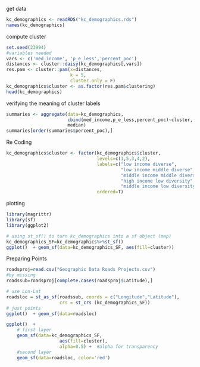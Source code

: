 
get data
```{r}
kc_demographics <- readRDS("kc_demographics.rds")
names(kc_demographics)
```
compute cluster
```{r}
set.seed(23994)
#variables needed
vars <- c('med_income', 'p_e_less','percent_poc')
distances <- cluster::daisy(kc_demographics[,vars])
res.pam <- cluster::pam(x=distances,
                        k = 5,
                        cluster.only = F)
kc_demographics$cluster <- as.factor(res.pam$clustering)
head(kc_demographics)
```

verifying the meaning of cluster labels
```{r}

summaries <- aggregate(data=kc_demographics,
                       cbind(med_income,p_e_less,percent_poc)~cluster,
                       median)
summaries[order(summaries$percent_poc),]
```

Re Coding
```{r}
kc_demographics$cluster <- factor(kc_demographics$cluster,
                                  levels=c(1,5,3,4,2),
                                  labels=c("low income diverse",
                                           "low income middle diverse",
                                           "middle income middle diverse", 
                                           "high income low diversity", 
                                           "middle income low diversity"),
                                  ordered=T)
```

plotting

```{r}
library(magrittr)
library(sf)
library(ggplot2)

# using st_sf() to turn kc_demographics into a sf object (map)
kc_demographics_SF=kc_demographics%>%st_sf()
ggplot()  + geom_sf(data=kc_demographics_SF, aes(fill=cluster))
```

Preparing Points
```{r}
roadsproj=read.csv("Geographic Data Roads Projects.csv")
#by missing
roadssub=roadsproj[complete.cases(roadsproj$Latitude),]

# use Lon-Lat
roadsloc = st_as_sf(roadssub, coords = c("Longitude","Latitude"), 
                    crs = st_crs (kc_demographics_SF))
# just points
ggplot()  + geom_sf(data=roadsloc)
```

```{r}
ggplot()  + 
    # first layer
    geom_sf(data=kc_demographics_SF, 
                    aes(fill=cluster), 
                    alpha=0.5) +  #alpha for transparency
    #second layer
    geom_sf(data=roadsloc, color='red') 

```

